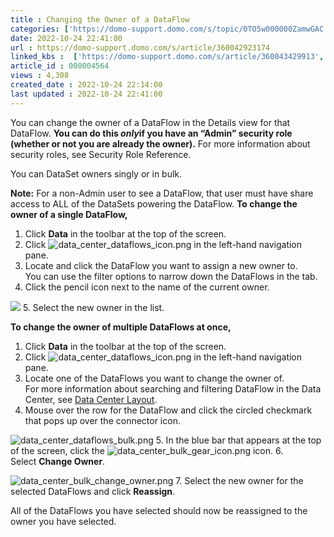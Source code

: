 ```yaml
---
title : Changing the Owner of a DataFlow
categories: ['https://domo-support.domo.com/s/topic/0TO5w000000ZamwGAC']
date: 2022-10-24 22:41:00
url : https://domo-support.domo.com/s/article/360042923174
linked_kbs :  ['https://domo-support.domo.com/s/article/360043429913', 'https://domo-support.domo.com/s/article/360043429953', 'https://domo-support.domo.com/s/article/360043429933', 'https://domo-support.domo.com/s/article/360043429693', 'https://domo-support.domo.com/s/article/360042925494', 'https://domo-support.domo.com/s/article/360042923174', 'https://domo-support.domo.com/s/article/360047553253', 'https://domo-support.domo.com/s/topic/0TO5w000000ZamwGAC', 'https://domo-support.domo.com/s/knowledge-base']
article_id : 000004564
views : 4,308
created_date : 2022-10-24 22:14:00
last updated : 2022-10-24 22:41:00
---
```




You can change the owner of a DataFlow in the Details view for that DataFlow. **You can do this *only*if you have an "Admin" security role (whether or not you are already the owner).** For more information about security roles, see Security Role Reference.


You can DataSet owners singly or in bulk.


**Note:** For a non-Admin user to see a DataFlow, that user must have share access to ALL of the DataSets powering the DataFlow.
**To change the owner of a single DataFlow,**


1. Click **Data** in the toolbar at the top of the screen.
2. Click ![data_center_dataflows_icon.png](data_center_dataflows_icon.png) in the left-hand navigation pane.
3. Locate and click the DataFlow you want to assign a new owner to.  
 You can use the filter options to narrow down the DataFlows in the tab.
4. Click the pencil icon next to the name of the current owner.  
   
 ![](1.png)
5. Select the new owner in the list.


**To change the owner of multiple DataFlows at once,**


1. Click **Data** in the toolbar at the top of the screen.
2. Click ![data_center_dataflows_icon.png](data_center_dataflows_icon.png) in the left-hand navigation pane.
3. Locate one of the DataFlows you want to change the owner of.  
 For more information about searching and filtering DataFlow in the Data Center, see [Data Center Layout](https://domo-support.domo.com/s/article/360047553253?language=en_US).
4. Mouse over the row for the DataFlow and click the circled checkmark that pops up over the connector icon.   
   
 ![data_center_dataflows_bulk.png](data_center_dataflows_bulk.png)
5. In the blue bar that appears at the top of the screen, click the ![data_center_bulk_gear_icon.png](data_center_bulk_gear_icon.png) icon.
6. Select **Change Owner**.  
   
 ![data_center_bulk_change_owner.png](data_center_bulk_change_owner.png)
7. Select the new owner for the selected DataFlows and click **Reassign**.


All of the DataFlows you have selected should now be reassigned to the owner you have selected.